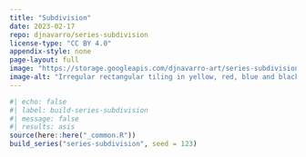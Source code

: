 ```yaml
---
title: "Subdivision"
date: 2023-02-17
repo: djnavarro/series-subdivision
license-type: "CC BY 4.0"
appendix-style: none
page-layout: full
image: "https://storage.googleapis.com/djnavarro-art/series-subdivision/800/subdivision_12_2249.png"
image-alt: "Irregular rectangular tiling in yellow, red, blue and black, with circular shaped disruptions to the pattern"
---
```

   
::: {.grid}
  
```r
#| echo: false
#| label: build-series-subdivision
#| message: false
#| results: asis
source(here::here("_common.R"))
build_series("series-subdivision", seed = 123)
```
   
:::
   
